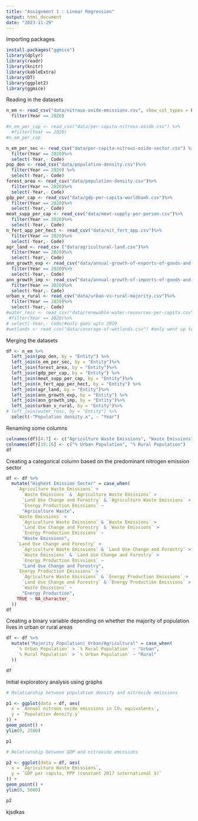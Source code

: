 ---
title: "Assignment 1 : Linear Regression"
output: html_document
date: "2023-11-29"
---


Importing packages
```{r, message = FALSE}
install.packages("ggmice")
library(dplyr)
library(readr)
library(knitr)
library(kableExtra)
library(DT)
library(ggplot2)
library(ggmice)
```

Reading in the datasets
```{r, message = FALSE}
n_em <- read_csv("data/nitrous-oxide-emissions.csv", show_col_types = FALSE) %>%
  filter(Year == 2020)

#n_em_per_cap <- read_csv("data/per-capita-nitrous-oxide.csv") %>%
  #filter(Year == 2020)
#n_em_per_cap

n_em_per_sec <- read_csv("data/per-capita-nitrous-oxide-sector.csv") %>%
  filter(Year == 2020)%>% 
  select(-Year,- Code)
pop_den <- read_csv("data/population-density.csv")%>%
  filter(Year == 2020) %>% 
  select(-Year,- Code)
forest_area <- read_csv("data/population-density.csv")%>%
  filter(Year == 2020)%>% 
  select(-Year,- Code)
gdp_per_cap <- read_csv("data/gdp-per-capita-worldbank.csv")%>%
  filter(Year == 2020)%>% 
  select(-Year,- Code)
meat_supp_per_cap <- read_csv("data/meat-supply-per-person.csv")%>%
  filter(Year == 2020)%>% 
  select(-Year,- Code)
n_fert_app_per_hect <- read_csv("data/nit_fert_app.csv")%>%
  filter(Year == 2020)%>% 
  select(-Year,- Code)
agr_land <- read_csv ("data/agricultural-land.csv")%>%
  filter(Year == 2020)%>% 
  select(-Year,- Code)
ann_growth_exp <- read_csv("data/annual-growth-of-exports-of-goods-and-services.csv")%>%
  filter(Year == 2020)%>% 
  select(-Year,- Code)
ann_growth_imp <- read_csv("data/annual-growth-of-imports-of-goods-and-services.csv")%>%
  filter(Year == 2020)%>% 
  select(-Year,- Code)
urban_v_rural <- read_csv("data/urban-vs-rural-majority.csv")%>%
  filter(Year == 2020)%>% 
  select(-Year,- Code)
#water_resc <- read_csv("data/renewable-water-resources-per-capita.csv")%>%
 #filter(Year == 2020)%>% 
# select(-Year,- Code)#only goes upto 2019 
#wetlands <- read_csv("data/coverage-of-wetlands.csv") #only went up to 2017 
```

Merging the datasets
```{r, message = FALSE}
df <- n_em %>%
  left_join(pop_den, by = "Entity") %>%
  left_join(n_em_per_sec, by = "Entity")%>%
  left_join(forest_area, by = "Entity")%>%
  left_join(gdp_per_cap, by = "Entity") %>%
  left_join(meat_supp_per_cap, by = "Entity")%>%
  left_join(n_fert_app_per_hect, by = "Entity") %>%
  left_join(agr_land, by = "Entity")%>%
  left_join(ann_growth_exp, by = "Entity") %>%
  left_join(ann_growth_imp, by = "Entity")%>%
  left_join(urban_v_rural, by = "Entity")%>%
# left_join(water_resc, by = "Entity") %>%
  select(-"Population density.x", - "Year")
```
Renaming some columns 
```{r}
colnames(df)[4:7] <- c("Agriculture Waste Emissions", "Waste Emissions", "Land Use Change and Forestry", "Energy Production Emissions")
colnames(df)[15:16] <- c("% Urban Population", "% Rural Population")
df
```
Creating a categorical column based on the predominant nitrogen emission sector 
```{r}
df <- df %>% 
  mutate("Highest Emission Sector" = case_when(
    `Agriculture Waste Emissions` >
      `Waste Emissions` & `Agriculture Waste Emissions` > 
      `Land Use Change and Forestry` & `Agriculture Waste Emissions` > 
      `Energy Production Emissions` ~ 
      "Agriculture Waste",
    `Waste Emissions` > 
      `Agriculture Waste Emissions` & `Waste Emissions` > 
      `Land Use Change and Forestry` & `Waste Emissions` > 
      `Energy Production Emissions` ~ 
      "Waste Emissions",
    `Land Use Change and Forestry` > 
      `Agriculture Waste Emissions` & `Land Use Change and Forestry` > 
      `Waste Emissions` & `Land Use Change and Forestry` > 
      `Energy Production Emissions` ~ 
      "Land Use Change and Forestry",
    `Energy Production Emissions` > 
      `Agriculture Waste Emissions` & `Energy Production Emissions` > 
      `Land Use Change and Forestry` & `Energy Production Emissions` > 
      `Waste Emissions` ~ 
      "Energy Production",
    TRUE ~ NA_character_
  ))
df

```

Creating a binary variable depending on whether the majority of population lives in urban or rural areas
```{r}
df <- df %>%
  mutate("Majority Population( Urban/Agricultural" = case_when(
    `% Urban Population` > `% Rural Population` ~ "Urban",
    `% Rural Population` > `% Urban Population` ~ "Rural"
  ))

df

```

Initial exploratory analysis using graphs

```{r}
# Relationship between population density and nitroxide emissions 

p1 <- ggplot(data = df, aes(
  x = `Annual nitrous oxide emissions in CO₂ equivalents`,
  y = `Population density.y`
)) +
geom_point() + 
ylim(0, 2500)

p1

# Relationship between GDP and nitroxide emissions 

p2 <- ggplot(data = df, aes(
  x = `Agriculture Waste Emissions`,
  y = `GDP per capita, PPP (constant 2017 international $)`
)) +
geom_point() + 
ylim(0, 5000)

p2

```
kjsdkas
